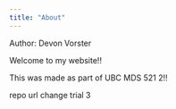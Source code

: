```yaml
---
title: "About"
---
```


Author: Devon Vorster

 Welcome to my website!! 
 
 This was made as part of UBC MDS 521 2!!

repo url change trial 3